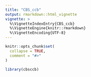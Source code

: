 ```yaml
---
title: "CBS_ccb"
output: rmarkdown::html_vignette
vignette: >
  %\VignetteIndexEntry{CBS_ccb}
  %\VignetteEngine{knitr::rmarkdown}
  %\VignetteEncoding{UTF-8}
---
```


```r
knitr::opts_chunk$set(
  collapse = TRUE,
  comment = "#>"
)
```

```r
library(cbsccb)
```

